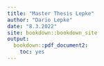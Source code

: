 ```yaml
---
title: "Master Thesis Lepke"
author: "Dario Lepke"
date: "8.3.2022"
site: bookdown::bookdown_site
output: 
  bookdown::pdf_document2:
    toc: yes
---
```

